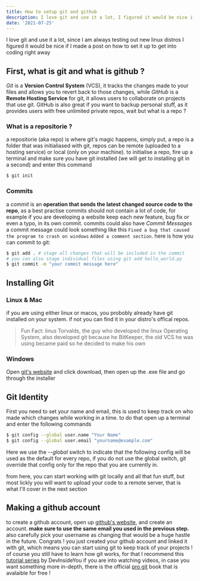 ```yaml
---
title: How to setup git and github
description: I love git and use it a lot, I figured it would be nice if I made a tutorial for all of you out there who are still struggling with git and how to get into it 
date: '2021-07-25'
---
```


I love git and use it a lot, since I am always testing out new linux distros I figured it would be nice if I made a post on how to set it up to get into coding right away

## First, what is git and what is github ?
_Git_ is a **Version Control System** (VCS), it tracks the changes made to your files and allows you to revert back to those changes, while _GitHub_ is a **Remote Hosting Service** for git, it allows users to collaborate on projects that use git. GitHub is also great if you want to backup personal stuff, as it provides users with free unlimited private repos, wait but what is a repo ?
### What is a repositorie ?
a repositorie (aka repo) is where git's magic happens, simply put, a repo is a folder that was initialiased with git, repos can be remote (uploaded to a hosting service) or local (only on your machine).
to initialise a repo, fire up a terminal and make sure you have git installed (we will get to installing git in a second) and enter this command
```bash
$ git init
```
### Commits
a _commit_ is an **operation that sends the latest changed source code to the repo**, as a best practise commits should not contain a lot of code, for example if you are developing a website keep each new feature, bug fix or even a typo, in its own commit. commits could also have _Commit Messages_ a commit message could look something like this `Fixed a bug that caused the program to crash on windows` `Added a comment section`.
here is how you can commit to git:
```bash
$ git add . # stage all changes that will be included in the commit
# you can also stage individual files using git add hello_world.py
$ git commit -m "your commit message here"
```

## Installing Git
### Linux & Mac
if you are using either linux or macos, you probobly already have git installed on your system. if not you can find it in your distro's offical repos.
> Fun Fact: linus Torvalds, the guy who developed the linux Operating System, also developed git because he BitKeeper, the old VCS he was using became paid so he decided to make his own

### Windows
Open [git's website](https://git-scm.com/downloads) and click download, then open up the .exe file and go through the installer

## Git Identity
First you need to set your name and email, this is used to keep track on who made which changes while working in a time. to do that open up a terminal and enter the following commands
```bash
$ git config --global user.name "Your Name"
$ git config --global user.email "yourname@example.com"
```
Here we use the _--global_ switch to indicate that the following config will be used as the default for every repo, if you do not use the global switch, git override that config only for the repo that you are currently in.

from here, you can start working with git locally and all that fun stuff, but most lickly you will want to upload your code to a remote server, that is what I'll cover in the next section
## Making a github account
to create a github account, open up [github's website](https://github.com), and create an account. **make sure to use the same email you used in the previous step.** also carefully pick your username as changing that would be a huge hastle in the future.
Congrats ! you just created your github account and linked it with git, which means you can start using git to keep track of your projects ! of course you still have to learn how git works, for that I recommend this [tutorial series](https://www.youtube.com/watch?v=sH4fr8eQHaE&list=PLJGDHERh23x_4MDp0m4Arswm5VErr3tbl) by DevInsideYou if you are into watching videos, in case you want something more in-depth, there is the official [pro git](https://git-scm.com/book/en/v2) book that is avalaible for free !
